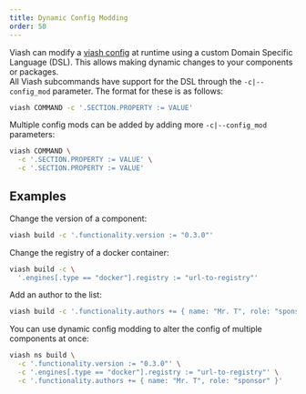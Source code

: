 ```yaml
---
title: Dynamic Config Modding
order: 50
---
```


Viash can modify a [viash config](/reference/config/index.html) at runtime using a custom Domain Specific Language (DSL). This allows making dynamic changes to your components or packages.  
All Viash subcommands have support for the DSL through the `-c|--config_mod` parameter. The format for these is as follows:

```bash
viash COMMAND -c '.SECTION.PROPERTY := VALUE'
```

Multiple config mods can be added by adding more `-c|--config_mod` parameters:

```bash
viash COMMAND \
  -c '.SECTION.PROPERTY := VALUE' \
  -c '.SECTION.PROPERTY := VALUE'
```

## Examples

Change the version of a component:

```bash
viash build -c '.functionality.version := "0.3.0"'
```

Change the registry of a docker container:

```bash
viash build -c \
  '.engines[.type == "docker"].registry := "url-to-registry"'
```

Add an author to the list:

```bash
viash build -c '.functionality.authors += { name: "Mr. T", role: "sponsor" }'
```

You can use dynamic config modding to alter the config of multiple components at once:

```bash
viash ns build \
  -c '.functionality.version := "0.3.0"' \
  -c '.engines[.type == "docker"].registry := "url-to-registry"' \
  -c '.functionality.authors += { name: "Mr. T", role: "sponsor" }'
```